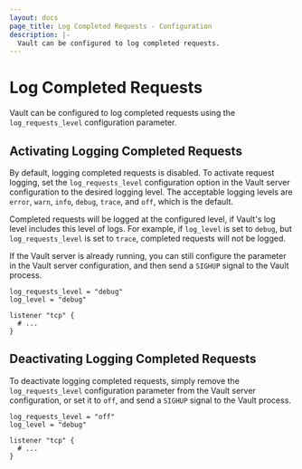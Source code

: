 ```yaml
---
layout: docs
page_title: Log Completed Requests - Configuration
description: |-
  Vault can be configured to log completed requests.
---
```


# Log Completed Requests

Vault can be configured to log completed requests using the `log_requests_level` configuration parameter.

## Activating Logging Completed Requests

By default, logging completed requests is disabled. To activate request logging, set the `log_requests_level`
configuration option in the Vault server configuration to the desired logging level. The acceptable logging levels are
`error`, `warn`, `info`, `debug`, `trace`, and `off`, which is the default.

Completed requests will be logged at the configured level, if Vault's log level includes this level of logs. For
example, if `log_level` is set to `debug`, but `log_requests_level` is set to `trace`, completed requests will
not be logged.

If the Vault server is already running, you can still configure the parameter in the Vault server configuration,
and then send a `SIGHUP` signal to the Vault process.

```hcl
log_requests_level = "debug"
log_level = "debug"

listener "tcp" {
  # ...
}
```

## Deactivating Logging Completed Requests

To deactivate logging completed requests, simply remove the `log_requests_level` configuration parameter
from the Vault server configuration, or set it to `off`, and send a `SIGHUP` signal to the Vault process.

```hcl
log_requests_level = "off"
log_level = "debug"

listener "tcp" {
  # ...
}
```
